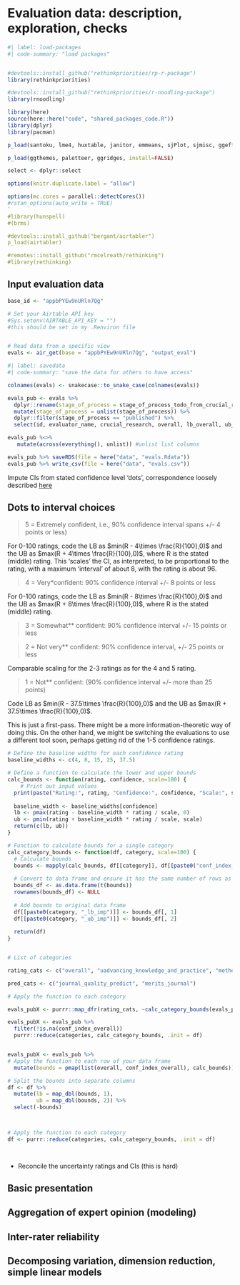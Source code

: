 # Evaluation data: description, exploration, checks

```r
#| label: load-packages
#| code-summary: "load packages"


#devtools::install_github("rethinkpriorities/rp-r-package")
library(rethinkpriorities)

#devtools::install_github("rethinkpriorities/r-noodling-package")
library(rnoodling)

library(here)
source(here::here("code", "shared_packages_code.R"))
library(dplyr)
library(pacman)

p_load(santoku, lme4, huxtable, janitor, emmeans, sjPlot, sjmisc, ggeffects, ggrepel, likert, labelled, plotly, stringr, install=FALSE)

p_load(ggthemes, paletteer, ggridges, install=FALSE)

select <- dplyr::select

options(knitr.duplicate.label = "allow")

options(mc.cores = parallel::detectCores())
#rstan_options(auto_write = TRUE)
`
#library(hunspell)
#(brms)

#devtools::install_github("bergant/airtabler")
p_load(airtabler)

#remotes::install_github("rmcelreath/rethinking")
#library(rethinking)

```


## Input evaluation data

```r

base_id <- "appbPYEw9nURln7Qg"

# Set your Airtable API key
#Sys.setenv(AIRTABLE_API_KEY = "") 
#this should be set in my .Renviron file


# Read data from a specific view
evals <- air_get(base = "appbPYEw9nURln7Qg", "output_eval") 


```

```r
#| label: savedata
#| code-summary: "save the data for others to have access"

colnames(evals) <- snakecase::to_snake_case(colnames(evals))

evals_pub <- evals %>% 
  dplyr::rename(stage_of_process = stage_of_process_todo_from_crucial_research_2) %>% 
  mutate(stage_of_process = unlist(stage_of_process)) %>% 
  dplyr::filter(stage_of_process == "published") %>% 
  select(id, evaluator_name, crucial_research, overall, lb_overall, ub_overall, conf_index_overall, advancing_knowledge_and_practice, lb_advancing_knowledge_and_practice, ub_advancing_knowledge_and_practice, conf_index_advancing_knowledge_and_practice, methods_justification_reasonableness_validity_robustness, lb_methods_justification_reasonableness_validity_robustness, ub_methods_justification_reasonableness_validity_robustness, conf_index_methods_justification_reasonableness_validity_robustness, logic_communication, lb_logic_communication, ub_logic_communication, conf_index_logic_communication, engaging_with_real_world_impact_quantification_practice_realism_and_relevance, lb_engaging_with_real_world_impact_quantification_practice_realism_and_relevance, ub_engaging_with_real_world_impact_quantification_practice_realism_and_relevance, conf_index_engaging_with_real_world_impact_quantification_practice_realism_and_relevance, relevance_to_global_priorities, lb_relevance_to_global_priorities, ub_relevance_to_global_priorities, conf_index_relevance_to_global_priorities, journal_quality_predict, lb_journal_quality_predict, ub_journal_quality_predict, conf_index_journal_quality_predict, open_collaborative_replicable, conf_index_open_collaborative_replicable, lb_open_collaborative_replicable, ub_open_collaborative_replicable, merits_journal, lb_merits_journal, ub_merits_journal, conf_index_merits_journal)

evals_pub %<>%
   mutate(across(everything(), unlist)) #unlist list columns

evals_pub %>% saveRDS(file = here("data", "evals.Rdata"))
evals_pub %>% write_csv(file = here("data", "evals.csv"))

```                   


<!-- need airtable API stuff -->

Impute CIs from stated confidence level 'dots', correspondence loosely described [here](https://effective-giving-marketing.gitbook.io/unjournal-x-ea-and-global-priorities-research/policies-projects-evaluation-workflow/evaluation/guidelines-for-evaluators#1-5-dots-explanation-and-relation-to-cis)

::: {.callout-note collapse="true"}
## Dots to interval choices

> 5 = Extremely confident, i.e., 90% confidence interval spans +/- 4 points or less)

For 0-100 ratings, code the LB as $min(R - 4\times \frac{R}{100},0)$ and the UB as $max(R + 4\times \frac{R}{100},0)$, where R is the stated (middle) rating. This 'scales' the CI, as interpreted, to be proportional to the rating, with a  maximum 'interval' of about 8, with the rating is about 96.

> 4 = Very*confident: 90% confidence interval +/- 8 points or less

For 0-100 ratings, code the LB as $min(R - 8\times \frac{R}{100},0)$ and the UB as $max(R + 8\times \frac{R}{100},0)$, where R is the stated (middle) rating. 

> 3 = Somewhat** confident: 90% confidence interval +/- 15 points or less&#x20;

> 2 = Not very** confident: 90% confidence interval, +/- 25 points or less

Comparable scaling for the 2-3 ratings as for the 4 and 5 rating.

> 1 = Not** confident: (90% confidence interval +/- more than 25 points)

Code LB as $min(R - 37.5\times \frac{R}{100},0)$ and the UB as $max(R + 37.5\times \frac{R}{100},0)$. 
    
This is just a first-pass. There might be a more information-theoretic way of doing this. On the other hand, we might be switching the evaluations to use a different tool soon, perhaps getting rid of the 1-5 confidence ratings.

::: 


```r

# Define the baseline widths for each confidence rating
baseline_widths <- c(4, 8, 15, 25, 37.5)

# Define a function to calculate the lower and upper bounds
calc_bounds <- function(rating, confidence, scale=100) {
    # Print out input values
  print(paste("Rating:", rating, "Confidence:", confidence, "Scale:", scale))
  
  baseline_width <- baseline_widths[confidence]
  lb <- pmax(rating - baseline_width * rating / scale, 0)
  ub <- pmin(rating + baseline_width * rating / scale, scale)
  return(c(lb, ub))
}

# Function to calculate bounds for a single category
calc_category_bounds <- function(df, category, scale=100) {
  # Calculate bounds
  bounds <- mapply(calc_bounds, df[[category]], df[[paste0("conf_index_", category)]])
  
  # Convert to data frame and ensure it has the same number of rows as the input
  bounds_df <- as.data.frame(t(bounds))
  rownames(bounds_df) <- NULL
  
  # Add bounds to original data frame
  df[[paste0(category, "_lb_imp")]] <- bounds_df[, 1]
  df[[paste0(category, "_ub_imp")]] <- bounds_df[, 2]
  
  return(df)
}


# List of categories

rating_cats <- c("overall", "uadvancing_knowledge_and_practice", "methods_justification_reasonableness_validity_robustness", "logic_communication", "engaging_with_real_world_impact_quantification_practice_realism_and_relevance", "relevance_to_global_priorities", "open_collaborative_replicable")

pred_cats <- c("journal_quality_predict", "merits_journal")

# Apply the function to each category

evals_pubX <- purrr::map_dfr(rating_cats, ~calc_category_bounds(evals_pub, .x, scale=100))

evals_pubX <- evals_pub %>%  
  filter(!is.na(conf_index_overall))
  purrr::reduce(categories, calc_category_bounds, .init = df)


evals_pubX <- evals_pub %>%
# Apply the function to each row of your data frame
  mutate(bounds = pmap(list(overall, conf_index_overall), calc_bounds))

# Split the bounds into separate columns
df <- df %>%
  mutate(lb = map_dbl(bounds, 1),
         ub = map_dbl(bounds, 2)) %>%
  select(-bounds)



# Apply the function to each category
df <- purrr::reduce(categories, calc_category_bounds, .init = df)

  
```


- Reconcile the uncertainty ratings and CIs (this is hard)
    

## Basic presentation

## Aggregation of expert opinion (modeling)

## Inter-rater reliability

## Decomposing variation, dimension reduction, simple linear models



